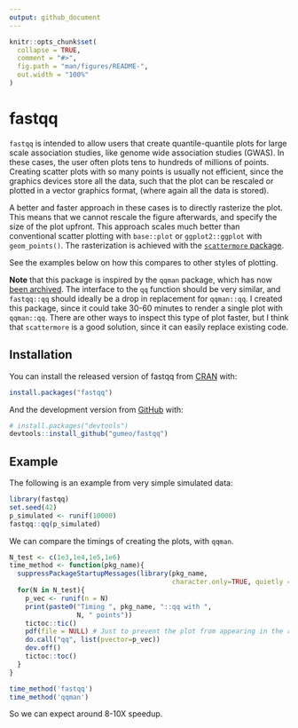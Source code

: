 ```yaml
---
output: github_document
---
```


<!-- README.md is generated from README.Rmd. Please edit that file -->

```r
knitr::opts_chunk$set(
  collapse = TRUE,
  comment = "#>",
  fig.path = "man/figures/README-",
  out.width = "100%"
)
```

# fastqq

<!-- badges: start -->
<!-- badges: end -->

`fastqq` is intended to allow users that create quantile-quantile plots for
large scale association studies, like genome wide association studies (GWAS).
In these cases, the user often plots tens to hundreds of millions of points.
Creating scatter plots with so many points is usually not efficient, since the
graphics devices store all the data, such that the plot can be rescaled or 
plotted in a vector graphics format, (where again all the data is stored).

A better and faster approach in these cases is to directly rasterize the plot.
This means that we cannot rescale the figure afterwards, and specify the
size of the plot upfront. This approach scales much better than conventional
scatter plotting with `base::plot` or `ggplot2::ggplot` with `geom_points()`.
The rasterization is achieved with the [`scattermore` package](https://github.com/exaexa/scattermore).

See the examples below on how this compares to other styles of plotting.

**Note** that this package is inspired by the `qqman` package, which has now
[been archived](https://github.com/stephenturner/qqman). The interface to the 
`qq` function should be very similar, and `fastqq::qq` should ideally be a drop
in replacement for `qqman::qq`. I created this package, since it could take
30-60 minutes to render a single plot with `qqman::qq`. There are other ways 
to inspect this type of plot faster, but I think that `scattermore` is a good
solution, since it can easily replace existing code.

## Installation

You can install the released version of fastqq from [CRAN](https://CRAN.R-project.org) with:

``` r
install.packages("fastqq")
```

And the development version from [GitHub](https://github.com/) with:

``` r
# install.packages("devtools")
devtools::install_github("gumeo/fastqq")
```
## Example

The following is an example from very simple simulated data:

```r
library(fastqq)
set.seed(42)
p_simulated <- runif(10000)
fastqq::qq(p_simulated)
```

We can compare the timings of creating the plots, with `qqman`.

```r
N_test <- c(1e3,1e4,1e5,1e6)
time_method <- function(pkg_name){
  suppressPackageStartupMessages(library(pkg_name, 
                                         character.only=TRUE, quietly = TRUE))
  for(N in N_test){
    p_vec <- runif(n = N)
    print(paste0("Timing ", pkg_name, "::qq with ", 
                 N, " points"))
    tictoc::tic()
    pdf(file = NULL) # Just to prevent the plot from appearing in the readme...
    do.call("qq", list(pvector=p_vec))
    dev.off()
    tictoc::toc()  
  }
}

time_method('fastqq')
time_method('qqman')
```

So we can expect around 8-10X speedup.
